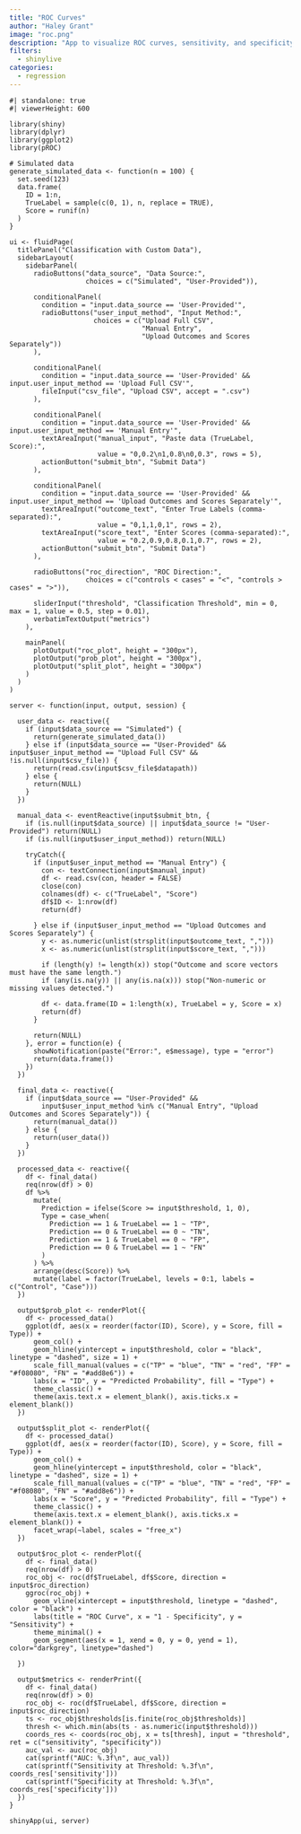 ```yaml
---
title: "ROC Curves"
author: "Haley Grant"
image: "roc.png"
description: "App to visualize ROC curves, sensitivity, and specificity"
filters: 
  - shinylive
categories:
  - regression
---
```


```shinylive-r
#| standalone: true
#| viewerHeight: 600

library(shiny)
library(dplyr)
library(ggplot2)
library(pROC)

# Simulated data
generate_simulated_data <- function(n = 100) {
  set.seed(123)
  data.frame(
    ID = 1:n,
    TrueLabel = sample(c(0, 1), n, replace = TRUE),
    Score = runif(n)
  )
}

ui <- fluidPage(
  titlePanel("Classification with Custom Data"),
  sidebarLayout(
    sidebarPanel(
      radioButtons("data_source", "Data Source:",
                   choices = c("Simulated", "User-Provided")),
      
      conditionalPanel(
        condition = "input.data_source == 'User-Provided'",
        radioButtons("user_input_method", "Input Method:",
                     choices = c("Upload Full CSV", 
                                 "Manual Entry", 
                                 "Upload Outcomes and Scores Separately"))
      ),
      
      conditionalPanel(
        condition = "input.data_source == 'User-Provided' && input.user_input_method == 'Upload Full CSV'",
        fileInput("csv_file", "Upload CSV", accept = ".csv")
      ),
      
      conditionalPanel(
        condition = "input.data_source == 'User-Provided' && input.user_input_method == 'Manual Entry'",
        textAreaInput("manual_input", "Paste data (TrueLabel, Score):",
                      value = "0,0.2\n1,0.8\n0,0.3", rows = 5),
        actionButton("submit_btn", "Submit Data")
      ),
      
      conditionalPanel(
        condition = "input.data_source == 'User-Provided' && input.user_input_method == 'Upload Outcomes and Scores Separately'",
        textAreaInput("outcome_text", "Enter True Labels (comma-separated):",
                      value = "0,1,1,0,1", rows = 2),
        textAreaInput("score_text", "Enter Scores (comma-separated):",
                      value = "0.2,0.9,0.8,0.1,0.7", rows = 2),
        actionButton("submit_btn", "Submit Data")
      ),
      
      radioButtons("roc_direction", "ROC Direction:",
                   choices = c("controls < cases" = "<", "controls > cases" = ">")),
      
      sliderInput("threshold", "Classification Threshold", min = 0, max = 1, value = 0.5, step = 0.01),
      verbatimTextOutput("metrics")
    ),
    
    mainPanel(
      plotOutput("roc_plot", height = "300px"),
      plotOutput("prob_plot", height = "300px"),
      plotOutput("split_plot", height = "300px")
    )
  )
)

server <- function(input, output, session) {
  
  user_data <- reactive({
    if (input$data_source == "Simulated") {
      return(generate_simulated_data())
    } else if (input$data_source == "User-Provided" && input$user_input_method == "Upload Full CSV" && !is.null(input$csv_file)) {
      return(read.csv(input$csv_file$datapath))
    } else {
      return(NULL)
    }
  })
  
  manual_data <- eventReactive(input$submit_btn, {
    if (is.null(input$data_source) || input$data_source != "User-Provided") return(NULL)
    if (is.null(input$user_input_method)) return(NULL)
    
    tryCatch({
      if (input$user_input_method == "Manual Entry") {
        con <- textConnection(input$manual_input)
        df <- read.csv(con, header = FALSE)
        close(con)
        colnames(df) <- c("TrueLabel", "Score")
        df$ID <- 1:nrow(df)
        return(df)
        
      } else if (input$user_input_method == "Upload Outcomes and Scores Separately") {
        y <- as.numeric(unlist(strsplit(input$outcome_text, ",")))
        x <- as.numeric(unlist(strsplit(input$score_text, ",")))
        
        if (length(y) != length(x)) stop("Outcome and score vectors must have the same length.")
        if (any(is.na(y)) || any(is.na(x))) stop("Non-numeric or missing values detected.")
        
        df <- data.frame(ID = 1:length(x), TrueLabel = y, Score = x)
        return(df)
      }
      
      return(NULL)
    }, error = function(e) {
      showNotification(paste("Error:", e$message), type = "error")
      return(data.frame())
    })
  })
  
  final_data <- reactive({
    if (input$data_source == "User-Provided" &&
        input$user_input_method %in% c("Manual Entry", "Upload Outcomes and Scores Separately")) {
      return(manual_data())
    } else {
      return(user_data())
    }
  })
  
  processed_data <- reactive({
    df <- final_data()
    req(nrow(df) > 0)
    df %>%
      mutate(
        Prediction = ifelse(Score >= input$threshold, 1, 0),
        Type = case_when(
          Prediction == 1 & TrueLabel == 1 ~ "TP",
          Prediction == 0 & TrueLabel == 0 ~ "TN",
          Prediction == 1 & TrueLabel == 0 ~ "FP",
          Prediction == 0 & TrueLabel == 1 ~ "FN"
        )
      ) %>%
      arrange(desc(Score)) %>%
      mutate(label = factor(TrueLabel, levels = 0:1, labels = c("Control", "Case")))
  })
  
  output$prob_plot <- renderPlot({
    df <- processed_data()
    ggplot(df, aes(x = reorder(factor(ID), Score), y = Score, fill = Type)) +
      geom_col() +
      geom_hline(yintercept = input$threshold, color = "black", linetype = "dashed", size = 1) +
      scale_fill_manual(values = c("TP" = "blue", "TN" = "red", "FP" = "#f08080", "FN" = "#add8e6")) +
      labs(x = "ID", y = "Predicted Probability", fill = "Type") +
      theme_classic() +
      theme(axis.text.x = element_blank(), axis.ticks.x = element_blank())
  })
  
  output$split_plot <- renderPlot({
    df <- processed_data()
    ggplot(df, aes(x = reorder(factor(ID), Score), y = Score, fill = Type)) +
      geom_col() +
      geom_hline(yintercept = input$threshold, color = "black", linetype = "dashed", size = 1) +
      scale_fill_manual(values = c("TP" = "blue", "TN" = "red", "FP" = "#f08080", "FN" = "#add8e6")) +
      labs(x = "Score", y = "Predicted Probability", fill = "Type") +
      theme_classic() +
      theme(axis.text.x = element_blank(), axis.ticks.x = element_blank()) +
      facet_wrap(~label, scales = "free_x")
  })
  
  output$roc_plot <- renderPlot({
    df <- final_data()
    req(nrow(df) > 0)
    roc_obj <- roc(df$TrueLabel, df$Score, direction = input$roc_direction)
    ggroc(roc_obj) +
      geom_vline(xintercept = input$threshold, linetype = "dashed", color = "black") +
      labs(title = "ROC Curve", x = "1 - Specificity", y = "Sensitivity") +
      theme_minimal() +
      geom_segment(aes(x = 1, xend = 0, y = 0, yend = 1), color="darkgrey", linetype="dashed")
    
  })
  
  output$metrics <- renderPrint({
    df <- final_data()
    req(nrow(df) > 0)
    roc_obj <- roc(df$TrueLabel, df$Score, direction = input$roc_direction)
    ts <- roc_obj$thresholds[is.finite(roc_obj$thresholds)]
    thresh <- which.min(abs(ts - as.numeric(input$threshold)))
    coords_res <- coords(roc_obj, x = ts[thresh], input = "threshold", ret = c("sensitivity", "specificity"))
    auc_val <- auc(roc_obj)
    cat(sprintf("AUC: %.3f\n", auc_val))
    cat(sprintf("Sensitivity at Threshold: %.3f\n", coords_res['sensitivity']))
    cat(sprintf("Specificity at Threshold: %.3f\n", coords_res['specificity']))
  })
}

shinyApp(ui, server)
```
